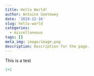 ```yaml
---
title: Hello World!
author: Antoine Soetewey
date: '2019-12-16'
slug: hello-world
categories:
  - miscellaneous
tags: []
meta_img: image/image.png
description: Description for the page.
---
```


This is a test

```r
1+1
```


